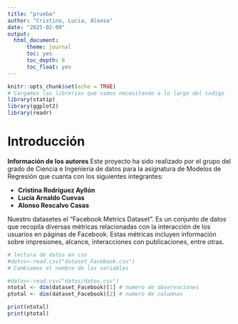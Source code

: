 ```yaml
---
title: "prueba"
author: "Cristina, Lucia, Alonso"
date: "2025-02-09"
output: 
  html_document:
      theme: journal
      toc: yes
      toc_depth: 6
      toc_float: yes
---
```


```r
knitr::opts_chunk$set(echo = TRUE)
# Cargamos las librerias que vamos necesitando a lo largo del codigo
library(statip)
library(ggplot2)
library(readr)
```

# Introducción

**Información de los autores**
Este proyecto ha sido realizado por el grupo del grado de Ciencia e Ingeniería de datos para la asignatura de Modelos de Regresión que cuanta con los siguientes integrantes:

+ **Cristina Rodríguez Ayllón**
+ **Lucía Arnaldo Cuevas**
+ **Alonso Rescalvo Casas**

Nuestro datasetes el "Facebook Metrics Dataset". Es un conjunto de datos que recopila diversas métricas relacionadas con la interacción de los usuarios en páginas de Facebook. Estas métricas incluyen información sobre impresiones, alcance, interacciones con publicaciones, entre otras.


```r
# lectura de datos en csv
#datos<-read.csv("dataset_Facebook.csv")
# Cambiamos el nombre de las variables 

#datos<-read.csv("datos/datos.csv")
ntotal <- dim(dataset_Facebook)[1] # numero de observaciones
ptotal <- dim(dataset_Facebook)[2] # numero de columnas

print(ntotal)
print(ptotal)


```